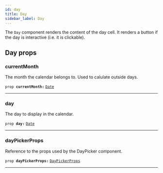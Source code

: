 ```yaml
---
id: day
title: Day
sidebar_label: Day
---
```

<a id="docs"></a>

The `Day` component renders the content of the day cell. It renders a button
if the day is interactive (i.e. it is clickable).



<a id="props"></a>

<h2>Day props</h2>


### currentMonth
The month the calendar belongs to. Used to calulate outside days.
<a class="syntax"></a>

`prop `**`currentMonth:`** [`Date`](https://developer.mozilla.org/en-US/docs/Web/JavaScript/Reference/Global_Objects/Date)

<hr />




### day
The day to display in the calendar.
<a class="syntax"></a>

`prop `**`day:`** [`Date`](https://developer.mozilla.org/en-US/docs/Web/JavaScript/Reference/Global_Objects/Date)

<hr />




### dayPickerProps
Reference to the props used by the DayPicker component.
<a class="syntax"></a>

`prop `**`dayPickerProps:`** [`DayPickerProps`](./interface#daypickerprops)

<hr />




